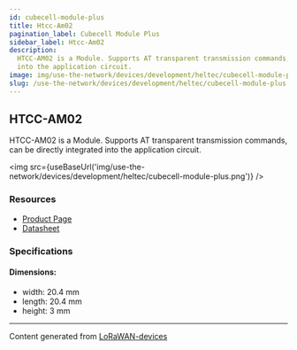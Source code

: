 ```yaml
---
id: cubecell-module-plus
title: Htcc-Am02
pagination_label: Cubecell Module Plus
sidebar_label: Htcc-Am02
description:
  HTCC-AM02 is a Module. Supports AT transparent transmission commands, can be directly integrated
  into the application circuit.
image: img/use-the-network/devices/development/heltec/cubecell-module-plus.png
slug: /use-the-network/devices/development/heltec/cubecell-module-plus
---
```



## HTCC-AM02

HTCC-AM02 is a Module. Supports AT transparent transmission commands, can be directly integrated
into the application circuit.

<img src={useBaseUrl('img/use-the-network/devices/development/heltec/cubecell-module-plus.png')} />

### Resources

- [Product Page](https://heltec.org/project/htcc-am02/)
- [Datasheet](https://heltec.org/project/htcc-am02/#1552557147424-7f1ec-5c652144-e1d68312-5a88)

### Specifications

#### Dimensions:

- width: 20.4 mm
- length: 20.4 mm
- height: 3 mm

---

Content generated from [LoRaWAN-devices](https://github.com/TheThingsNetwork/lorawan-devices)
